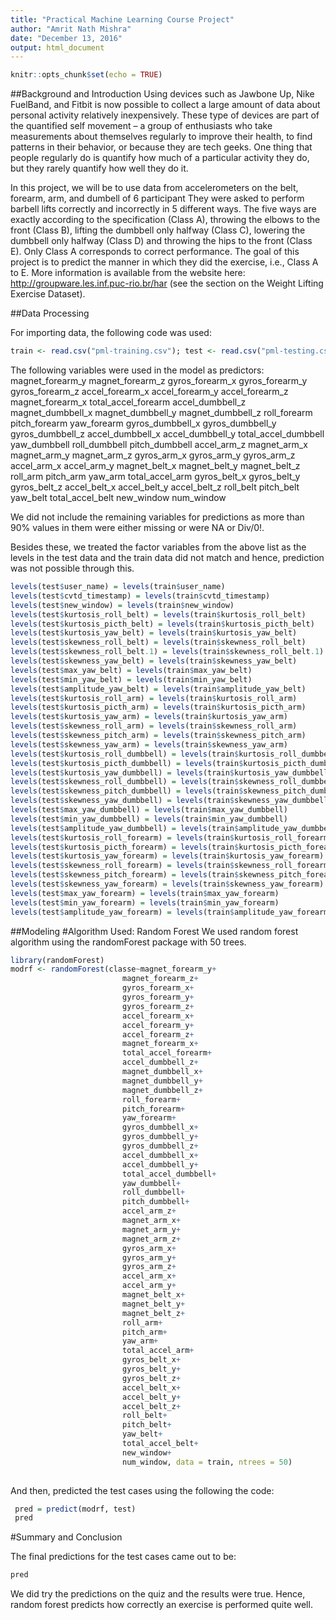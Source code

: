 ```yaml
---
title: "Practical Machine Learning Course Project"
author: "Amrit Nath Mishra"
date: "December 13, 2016"
output: html_document
---
```


```r
knitr::opts_chunk$set(echo = TRUE)
```



##Background and Introduction
Using devices such as Jawbone Up, Nike FuelBand, and Fitbit is now possible to collect a large amount of data about personal activity relatively inexpensively. These type of devices are part of the quantified self movement – a group of enthusiasts who take measurements about themselves regularly to improve their health, to find patterns in their behavior, or because they are tech geeks. One thing that people regularly do is quantify how much of a particular activity they do, but they rarely quantify how well they do it.

In this project, we will be to use data from accelerometers on the belt, forearm, arm, and dumbell of 6 participant They were asked to perform barbell lifts correctly and incorrectly in 5 different ways. The five ways are exactly according to the specification (Class A), throwing the elbows to the front (Class B), lifting the dumbbell only halfway (Class C), lowering the dumbbell only halfway (Class D) and throwing the hips to the front (Class E). Only Class A corresponds to correct performance. The goal of this project is to predict the manner in which they did the exercise, i.e., Class A to E. More information is available from the website here: <http://groupware.les.inf.puc-rio.br/har> (see the section on the Weight Lifting Exercise Dataset).

##Data Processing

For importing data, the following code was used:
```R
train <- read.csv("pml-training.csv"); test <- read.csv("pml-testing.csv")

```
The following variables were used in the model as predictors:
magnet_forearm_y
magnet_forearm_z
gyros_forearm_x
gyros_forearm_y
gyros_forearm_z
accel_forearm_x
accel_forearm_y
accel_forearm_z
magnet_forearm_x
total_accel_forearm
accel_dumbbell_z
magnet_dumbbell_x
magnet_dumbbell_y
magnet_dumbbell_z
roll_forearm
pitch_forearm
yaw_forearm
gyros_dumbbell_x
gyros_dumbbell_y
gyros_dumbbell_z
accel_dumbbell_x
accel_dumbbell_y
total_accel_dumbbell
yaw_dumbbell
roll_dumbbell
pitch_dumbbell
accel_arm_z
magnet_arm_x
magnet_arm_y
magnet_arm_z
gyros_arm_x
gyros_arm_y
gyros_arm_z
accel_arm_x
accel_arm_y
magnet_belt_x
magnet_belt_y
magnet_belt_z
roll_arm
pitch_arm
yaw_arm
total_accel_arm
gyros_belt_x
gyros_belt_y
gyros_belt_z
accel_belt_x
accel_belt_y
accel_belt_z
roll_belt
pitch_belt
yaw_belt
total_accel_belt
new_window
num_window

We did not include the remaining variables for predictions as more than 90% values in them were either missing or were NA or Div/0!.

Besides these, we treated the factor variables from the above list as the levels in the test data and the train data did not match and hence, prediction was not possible through this.

```R
levels(test$user_name) = levels(train$user_name)
levels(test$cvtd_timestamp) = levels(train$cvtd_timestamp)
levels(test$new_window) = levels(train$new_window)
levels(test$kurtosis_roll_belt) = levels(train$kurtosis_roll_belt)
levels(test$kurtosis_picth_belt) = levels(train$kurtosis_picth_belt)
levels(test$kurtosis_yaw_belt) = levels(train$kurtosis_yaw_belt)
levels(test$skewness_roll_belt) = levels(train$skewness_roll_belt)
levels(test$skewness_roll_belt.1) = levels(train$skewness_roll_belt.1)
levels(test$skewness_yaw_belt) = levels(train$skewness_yaw_belt)
levels(test$max_yaw_belt) = levels(train$max_yaw_belt)
levels(test$min_yaw_belt) = levels(train$min_yaw_belt)
levels(test$amplitude_yaw_belt) = levels(train$amplitude_yaw_belt)
levels(test$kurtosis_roll_arm) = levels(train$kurtosis_roll_arm)
levels(test$kurtosis_picth_arm) = levels(train$kurtosis_picth_arm)
levels(test$kurtosis_yaw_arm) = levels(train$kurtosis_yaw_arm)
levels(test$skewness_roll_arm) = levels(train$skewness_roll_arm)
levels(test$skewness_pitch_arm) = levels(train$skewness_pitch_arm)
levels(test$skewness_yaw_arm) = levels(train$skewness_yaw_arm)
levels(test$kurtosis_roll_dumbbell) = levels(train$kurtosis_roll_dumbbell)
levels(test$kurtosis_picth_dumbbell) = levels(train$kurtosis_picth_dumbbell)
levels(test$kurtosis_yaw_dumbbell) = levels(train$kurtosis_yaw_dumbbell)
levels(test$skewness_roll_dumbbell) = levels(train$skewness_roll_dumbbell)
levels(test$skewness_pitch_dumbbell) = levels(train$skewness_pitch_dumbbell)
levels(test$skewness_yaw_dumbbell) = levels(train$skewness_yaw_dumbbell)
levels(test$max_yaw_dumbbell) = levels(train$max_yaw_dumbbell)
levels(test$min_yaw_dumbbell) = levels(train$min_yaw_dumbbell)
levels(test$amplitude_yaw_dumbbell) = levels(train$amplitude_yaw_dumbbell)
levels(test$kurtosis_roll_forearm) = levels(train$kurtosis_roll_forearm)
levels(test$kurtosis_picth_forearm) = levels(train$kurtosis_picth_forearm)
levels(test$kurtosis_yaw_forearm) = levels(train$kurtosis_yaw_forearm)
levels(test$skewness_roll_forearm) = levels(train$skewness_roll_forearm)
levels(test$skewness_pitch_forearm) = levels(train$skewness_pitch_forearm)
levels(test$skewness_yaw_forearm) = levels(train$skewness_yaw_forearm)
levels(test$max_yaw_forearm) = levels(train$max_yaw_forearm)
levels(test$min_yaw_forearm) = levels(train$min_yaw_forearm)
levels(test$amplitude_yaw_forearm) = levels(train$amplitude_yaw_forearm)
```

##Modeling 
#Algorithm Used: Random Forest
We used random forest algorithm using the randomForest package with 50 trees.

```R
library(randomForest)
modrf <- randomForest(classe~magnet_forearm_y+
                         magnet_forearm_z+
                         gyros_forearm_x+
                         gyros_forearm_y+
                         gyros_forearm_z+
                         accel_forearm_x+
                         accel_forearm_y+
                         accel_forearm_z+
                         magnet_forearm_x+
                         total_accel_forearm+
                         accel_dumbbell_z+
                         magnet_dumbbell_x+
                         magnet_dumbbell_y+
                         magnet_dumbbell_z+
                         roll_forearm+
                         pitch_forearm+
                         yaw_forearm+
                         gyros_dumbbell_x+
                         gyros_dumbbell_y+
                         gyros_dumbbell_z+
                         accel_dumbbell_x+
                         accel_dumbbell_y+
                         total_accel_dumbbell+
                         yaw_dumbbell+
                         roll_dumbbell+
                         pitch_dumbbell+
                         accel_arm_z+
                         magnet_arm_x+
                         magnet_arm_y+
                         magnet_arm_z+
                         gyros_arm_x+
                         gyros_arm_y+
                         gyros_arm_z+
                         accel_arm_x+
                         accel_arm_y+
                         magnet_belt_x+
                         magnet_belt_y+
                         magnet_belt_z+
                         roll_arm+
                         pitch_arm+
                         yaw_arm+
                         total_accel_arm+
                         gyros_belt_x+
                         gyros_belt_y+
                         gyros_belt_z+
                         accel_belt_x+
                         accel_belt_y+
                         accel_belt_z+
                         roll_belt+
                         pitch_belt+
                         yaw_belt+
                         total_accel_belt+
                         new_window+
                         num_window, data = train, ntrees = 50)
 
```
And then, predicted the test cases using the following the code:

```R
 pred = predict(modrf, test)
 pred
```

#Summary and Conclusion

The final predictions for the test cases came out to be:

```R
pred
```
We did try the predictions on the quiz and the results were true. Hence, random forest predicts how correctly an exercise is performed quite well.
